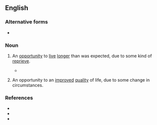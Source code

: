==English==

===Alternative forms===
* {{alter|en|new lease on life}} {{q|later form, chiefly US}}

===Noun===
{{en-noun|new leases of life}} {{tlb|en|chiefly|UK}}

# An [[opportunity]] to [[live]] [[longer]] than was expected, due to some kind of [[reprieve]].
#: {{ux|en|The heart transplant has given him a '''new lease of life'''.}}
#: {{ux|en|The facelift proposed for the old theatre may well give it a '''new lease of life'''.}}
#* {{quote-journal|en|date=2022 September 21|author=Ben Jones|title=IC225s: the Electras go gliding on|journal=RAIL|issue=966|page=38|text=A major mid-life overhaul and modification programme undertaken by GNER in the mid-2000s gave the IC225s a '''fresh lease of life''', and now LNER and Eversholt Leasing are treating their remaining trains to a further facelift.}}
# {{lb|en|figuratively}} An opportunity to an [[improved]] [[quality]] of life, due to some change in circumstances.
#: {{ux|en|The latest developments in drugs to treat patients with bipolar disorders have given many a '''new lease of life'''.}}

===References===
* {{R:Cambridge|a new lease of life}}
* {{R:Macmillan|lang=UK|a new lease of life}}
* {{R:Longman|a new lease of life}}